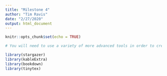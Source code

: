 ```yaml
---
title: "Milestone 4"
author: "Tim Ravis"
date: "2/27/2020"
output: html_document
---
```


```r
knitr::opts_chunk$set(echo = TRUE)
```


```r
# You will need to use a variety of more advanced tools in order to create your paper. The single best reference is R Markdown: The Definitive Guide. The purpose of this milestone is to confirm that you know how to use them. The final version of your paper will be a PDF. (Consider using the tinytex package, especially if you are on Windows.) I recommend using the pdf_document2 class which comes with the bookdown package. Show us that you know how to use all the relevant tools by producing a short PDF which contains the following components: a bibliography (and associated references), a footnote, a table (using the gt package), a regression table (using whatever packages you like – options include gtsummary, stargazer, kable/kableExtra, and report). All of this can be brief (i.e., just two entries in the References is fine) and fake (made up data in the tables). We just want to see that you can get things to work. Submit the PDF to Canvas. Include the url for your Github repo in a footnote.


```


```r
library(stargazer)
library(kableExtra)
library(bookdown)
library(tinytex)
```

